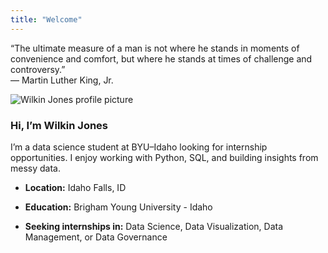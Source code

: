 ```yaml
---
title: "Welcome"
---
```


<div class="quote-block">
  “The ultimate measure of a man is not where he stands in moments of convenience and comfort, 
  but where he stands at times of challenge and controversy.”<br> — Martin Luther King, Jr.
</div>

<div class="profile-container">
  <img src="profile.png" alt="Wilkin Jones profile picture">
  <div class="profile-text">

### Hi, I’m Wilkin Jones

I’m a data science student at BYU–Idaho looking for internship opportunities. I enjoy working with Python, SQL, and building insights from messy data.

- **Location:** Idaho Falls, ID  
- **Education:** Brigham Young University - Idaho  
- **Seeking internships in:** Data Science, Data Visualization, Data Management, or Data Governance

  </div>
</div>